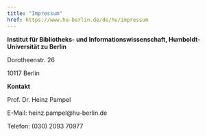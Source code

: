 ```yaml
---
title: "Impressum"
href: https://www.hu-berlin.de/de/hu/impressum
---
```


**Institut für Bibliotheks- und Informationswissenschaft, Humboldt-Universität zu Berlin**

Dorotheenstr. 26

10117 Berlin

**Kontakt**

Prof. Dr. Heinz Pampel

E-Mail: heinz.pampel\@hu-berlin.de

Telefon: (030) 2093 70977
